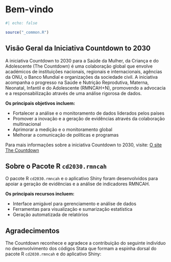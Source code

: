 # Bem-vindo {.unnumbered}

```r
#| echo: false

source("_common.R")
```

## Visão Geral da Iniciativa Countdown to 2030 {.unnumbered}

A iniciativa Countdown to 2030 para a Saúde da Mulher, da Criança e do Adolescente (The Countdown) é uma colaboração global que envolve académicos de instituições nacionais, regionais e internacionais, agências da ONU, o Banco Mundial e organizações da sociedade civil. A iniciativa acompanha o progresso na Saúde e Nutrição Reprodutiva, Materna, Neonatal, Infantil e do Adolescente (RMNCAH+N), promovendo a advocacia e a responsabilização através de uma análise rigorosa de dados.

**Os principais objetivos incluem:**

-   Fortalecer a análise e o monitoramento de dados liderados pelos países
-   Promover a inovação e a geração de evidências através da colaboração multinacional
-   Aprimorar a medição e o monitoramento global
-   Melhorar a comunicação de políticas e programas

Para mais informações sobre a iniciativa Countdown to 2030, visite: [O site The Countdown](https://www.countdown2030.org/about)

## Sobre o Pacote R `cd2030.rmncah` {.unnumbered}

O pacote R `cd2030.rmncah` e o aplicativo Shiny foram desenvolvidos para apoiar a geração de evidências e a análise de indicadores RMNCAH.

**Os principais recursos incluem:**

-   Interface amigável para gerenciamento e análise de dados
-   Ferramentas para visualização e sumarização estatística
-   Geração automatizada de relatórios

## Agradecimentos {.unnumbered}

The Countdown reconhece e agradece a contribuição do seguinte indivíduo no desenvolvimento dos códigos Stata que formam a espinha dorsal do pacote R `cd2030.rmncah` e do aplicativo Shiny:
